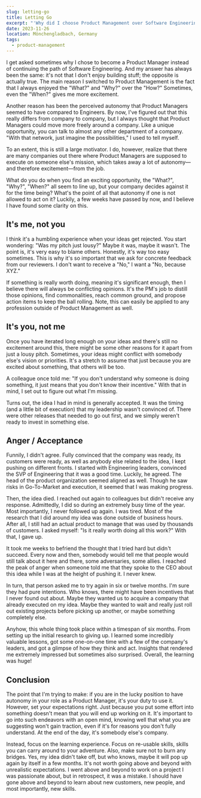 ```yaml
---
slug: letting-go
title: Letting Go
excerpt: "'Why did I choose Product Management over Software Engineering?' It's not that I don't enjoy building things—I do. It's the allure of 'What?' and 'Why?' over 'How?' that captivated me. Autonomy was a driving force, but I've learned it varies by company. Beyond results, this journey has taught me that it's the lessons learned along the way that truly matter."
date: 2023-11-26
location: Mönchengladbach, Germany
tags:
  - product-management
---
```


I get asked sometimes why I chose to become a Product Manager instead of continuing the path of Software Engineering. And my answer has always been the same: it's not that I don't enjoy building stuff; the opposite is actually true. The main reason I switched to Product Management is the fact that I always enjoyed the "What?" and "Why?" over the "How?" Sometimes, even the "When?" gives me more excitement.

Another reason has been the perceived autonomy that Product Managers seemed to have compared to Engineers. By now, I've figured out that this really differs from company to company, but I always thought that Product Managers could move more freely around a company. Like a unique opportunity, you can talk to almost any other department of a company. "With that network, just imagine the possibilities," I used to tell myself.

To an extent, this is still a large motivator. I do, however, realize that there are many companies out there where Product Managers are supposed to execute on someone else's mission, which takes away a lot of autonomy—and therefore excitement—from the job.

What do you do when you find an exciting opportunity, the "What?", "Why?", "When?" all seem to line up, but your company decides against it for the time being? What's the point of all that autonomy if one is not allowed to act on it? Luckily, a few weeks have passed by now, and I believe I have found some clarity on this.

## It's me, not you
I think it's a humbling experience when your ideas get rejected. You start wondering: "Was my pitch just lousy?" Maybe it was, maybe it wasn't. The point is, it's very easy to blame others. Honestly, it's way too easy sometimes. This is why it's so important that we ask for concrete feedback from our reviewers. I don't want to receive a "No," I want a "No, because XYZ."

If something is really worth doing, meaning it's significant enough, then I believe there will always be conflicting opinions. It's the PM's job to distill those opinions, find commonalities, reach common ground, and propose action items to keep the ball rolling. Note, this can easily be applied to any profession outside of Product Management as well.

## It's you, not me
Once you have iterated long enough on your ideas and there's still no excitement around this, there might be some other reasons for it apart from just a lousy pitch. Sometimes, your ideas might conflict with somebody else's vision or priorities. It's a stretch to assume that just because you are excited about something, that others will be too.

A colleague once told me: "If you don't understand why someone is doing something, it just means that you don't know their incentive." With that in mind, I set out to figure out what I'm missing.

Turns out, the idea I had in mind is generally accepted. It was the timing (and a little bit of execution) that my leadership wasn't convinced of. There were other releases that needed to go out first, and we simply weren't ready to invest in something else.

## Anger / Acceptance
Funnily, I didn't agree. Fully convinced that the company was ready, its customers were ready, as well as anybody else related to the idea, I kept pushing on different fronts. I started with Engineering leaders, convinced the SVP of Engineering that it was a good time. Luckily, he agreed. The head of the product organization seemed aligned as well. Though he saw risks in Go-To-Market and execution, it seemed that I was making progress.

Then, the idea died. I reached out again to colleagues but didn't receive any response. Admittedly, I did so during an extremely busy time of the year. Most importantly, I never followed up again. I was tired. Most of the research that I did around my idea was done outside of business hours. After all, I still had an actual product to manage that was used by thousands of customers. I asked myself: "Is it really worth doing all this work?" With that, I gave up.

It took me weeks to befriend the thought that I tried hard but didn't succeed. Every now and then, somebody would tell me that people would still talk about it here and there, some adversaries, some allies. I reached the peak of anger when someone told me that they spoke to the CEO about this idea while I was at the height of pushing it. I never knew.

In turn, that person asked me to try again in six or twelve months. I'm sure they had pure intentions. Who knows, there might have been incentives that I never found out about. Maybe they wanted us to acquire a company that already executed on my idea. Maybe they wanted to wait and really just roll out existing projects before picking up another, or maybe something completely else.

Anyhow, this whole thing took place within a timespan of six months. From setting up the initial research to giving up. I learned some incredibly valuable lessons, got some one-on-one time with a few of the company's leaders, and got a glimpse of how they think and act. Insights that rendered me extremely impressed but sometimes also surprised. Overall, the learning was huge!

## Conclusion
The point that I'm trying to make: if you are in the lucky position to have autonomy in your role as a Product Manager, it's your duty to use it. However, set your expectations right. Just because you put some effort into something doesn't mean that you will end up working on it. It's important to go into such endeavors with an open mind, knowing well that what you are suggesting won't gain traction, even if it's for reasons you don't fully understand. At the end of the day, it's somebody else's company.

Instead, focus on the learning experience. Focus on re-usable skills, skills you can carry around to your adventure. Also, make sure not to burn any bridges. Yes, my idea didn't take off, but who knows, maybe it will pop up again by itself in a few months. It's not worth going above and beyond with unrealistic expectations. I went above and beyond to work on a project I was passionate about, but in retrospect, it was a mistake. I should have gone above and beyond to learn about new customers, new people, and most importantly, new skills.